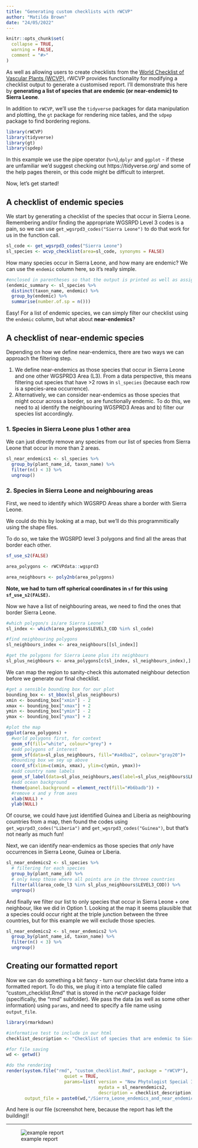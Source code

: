 ```yaml
---
title: "Generating custom checklists with rWCVP"
author: "Matilda Brown"
date: "24/05/2022"
---
```


```r
knitr::opts_chunk$set(
  collapse = TRUE,
  warning = FALSE,
  comment = "#>"
)
```

As well as allowing users to create checklists from the [World Checklist of Vascular Plants (WCVP)](https://wcvp.science.kew.org), rWCVP provides functionality for modifying a checklist output to generate a customised report. I'll demonstrate this here by **generating a list of species that are endemic (or near-endemic) to Sierra Leone**.

In addition to `rWCVP`, we'll use the `tidyverse` packages for data manipulation and plotting, the `gt` package for rendering nice tables, and the `sdpep` package to find bordering regions.

```r
library(rWCVP)
library(tidyverse)
library(gt)
library(spdep)
```

In this example we use the pipe operator (`%>%`),`dplyr` and `ggplot` - if these are unfamiliar we'd suggest checking out https://tidyverse.org/ and some of the help pages therein, or this code might be difficult to interpret.

Now, let's get started! 

## A checklist of endemic species

We start by generating a checklist of the species that occur in Sierra Leone. Remembering and/or finding the appropriate WGSRPD Level 3 codes is a pain, so we can use `get_wgsrpd3_codes("Sierra Leone")` to do that work for us in the function call. 

```r
sl_code <- get_wgsrpd3_codes("Sierra Leone")
sl_species <- wcvp_checklist(area=sl_code, synonyms = FALSE)
```

How many species occur in Sierra Leone, and how many are endemic? We can use the `endemic` column here, so it's really simple.

```r
#enclosed in parentheses so that the output is printed as well as assigned
(endemic_summary <- sl_species %>% 
  distinct(taxon_name, endemic) %>% 
  group_by(endemic) %>% 
  summarise(number.of.sp = n()))
```
Easy! For a list of endemic species, we can simply filter our checklist using the `endemic` column, but what about **near-endemics**?

## A checklist of near-endemic species

Depending on how we define near-endemics, there are two ways we can approach the filtering step. 

1. We define near-endemics as those species that occur in Sierra Leone and one other WGSPRD3 Area (L3). From a data perspective, this means filtering out species that have >2 rows in `sl_species` (because each row is a species-area occurrence). 
2. Alternatively, we can consider near-endemics as those species that might occur across a border, so are functionally endemic. To do this, we need to a) identify the neighbouring WGSPRD3 Areas and b) filter our species list accordingly. 

### 1. Species in Sierra Leone plus 1 other area

We can just directly remove any species from our list of species from Sierra Leone that occur in more than 2 areas.

```r
sl_near_endemics1 <- sl_species %>% 
  group_by(plant_name_id, taxon_name) %>% 
  filter(n() < 3) %>%
  ungroup()
```

### 2. Species in Sierra Leone and neighbouring areas

First, we need to identify which WGSRPD Areas share a border with Sierra Leone. 

We could do this by looking at a map, but we'll do this programmitically using the shape files.

To do so, we take the WGSRPD level 3 polygons and find all the areas that border each other.
```r
sf_use_s2(FALSE)

area_polygons <- rWCVPdata::wgsprd3

area_neighbours <- poly2nb(area_polygons)
```

**Note, we had to turn off spherical coordinates in `sf` for this using `sf_use_s2(FALSE)`.**

Now we have a list of neighbouring areas, we need to find the ones that border Sierra Leone.
```r
#which polygon/s is/are Sierra Leone? 
sl_index <- which(area_polygons$LEVEL3_COD %in% sl_code)

#find neighbouring polygons
sl_neighbours_index <- area_neighbours[[sl_index]]

#get the polygons for Sierra Leone plus its neighbours
sl_plus_neighbours <- area_polygons[c(sl_index, sl_neighbours_index),]
```

We can map the region to sanity-check this automated neighbour detection before we generate our final checklist. 
```r
#get a sensible bounding box for our plot
bounding_box <- st_bbox(sl_plus_neighbours)
xmin <- bounding_box["xmin"] - 2
xmax <- bounding_box["xmax"] + 2
ymin <- bounding_box["ymin"] - 2
ymax <- bounding_box["ymax"] + 2

#plot the map
ggplot(area_polygons) + 
  #world polygons first, for context
  geom_sf(fill="white", colour="grey") + 
  #add polygons of interest
  geom_sf(data=sl_plus_neighbours, fill="#a4dba2", colour="gray20")+ 
  #bounding box we sey up above
  coord_sf(xlim=c(xmin, xmax), ylim=c(ymin, ymax))+
  #add country name labels
  geom_sf_label(data=sl_plus_neighbours,aes(label=sl_plus_neighbours$LEVEL3_NAM))+
  #add ocean background
  theme(panel.background = element_rect(fill="#b6badb")) +
  #remove x and y from axes
  xlab(NULL) +
  ylab(NULL)
```

Of course, we could have just identified Guinea and Liberia as neighbouring countries from a map, then found the codes using `get_wgsrpd3_codes("Liberia")` and `get_wgsrpd3_codes("Guinea")`, but that's not nearly as much fun!

Next, we can identify near-endemics as those species that *only* have occurrences in Sierra Leone, Guinea or Liberia. 

```r
sl_near_endemics2 <- sl_species %>% 
  # filtering for each species
  group_by(plant_name_id) %>%
  # only keep those where all points are in the threee countries
  filter(all(area_code_l3 %in% sl_plus_neighbours$LEVEL3_COD)) %>%
  ungroup()
```

And finally we filter our list to only species that occur in Sierra Leone + one neighbour, like we did in Option 1. Looking at the map it seems plausible that a species could occur right at the triple junction between the three countries, but for this example we will exclude those species. 

```r
sl_near_endemics2 <- sl_near_endemics2 %>% 
  group_by(plant_name_id, taxon_name) %>% 
  filter(n() < 3) %>%
  ungroup()
```

## Creating our formatted report

Now we can do something a bit fancy - turn our checklist data frame into a formatted report. To do this, we plug it into a template file called "custom_checklist.Rmd" that is stored in the `rWCVP` package folder (specifically, the "rmd" subfolder). We pass the data (as well as some other information) using `params`, and need to specify a file name using `output_file`. 


```r
library(rmarkdown)

#informative test to include in our html
checklist_description <- "Checklist of species that are endemic to Sierra Leone (or near-endemic, based on neighbouring countries)"

#for file saving
wd <- getwd()

#do the rendering
render(system.file("rmd", "custom_checklist.Rmd", package = "rWCVP"),
                      quiet = TRUE,
                      params=list( version = "New Phytologist Special Issue",
                                   mydata = sl_nearendemics2,
                                   description = checklist_description),
       output_file = paste0(wd,"/Sierra_Leone_endemics_and_near_endemics.html"))
```

And here is our file (screenshot here, because the report has left the building)! 

____

![example report](custom-checklist_example-report.png)
